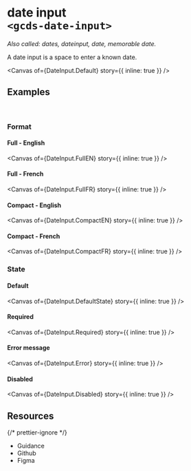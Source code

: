 
<Meta of={DateInput} name="Overview" />

# date input<br/>`<gcds-date-input>`

_Also called: dates, dateinput, date, memorable date._

A date input is a space to enter a known date.


<Canvas of={DateInput.Default} story={{ inline: true }} />

## Examples

<br />

### Format

#### Full - English

<Canvas of={DateInput.FullEN} story={{ inline: true }} />

#### Full - French

<Canvas of={DateInput.FullFR} story={{ inline: true }} />

#### Compact - English

<Canvas of={DateInput.CompactEN} story={{ inline: true }} />

#### Compact - French

<Canvas of={DateInput.CompactFR} story={{ inline: true }} />

### State

#### Default

<Canvas of={DateInput.DefaultState} story={{ inline: true }} />

#### Required

<Canvas of={DateInput.Required} story={{ inline: true }} />

#### Error message

<Canvas of={DateInput.Error} story={{ inline: true }} />

#### Disabled

<Canvas of={DateInput.Disabled} story={{ inline: true }} />

## Resources

{/* prettier-ignore */}
<ul className="resources-list">
  <li>
    <gcds-link size="regular" href="https://design-system.alpha.canada.ca/en/components/date-input/" target="_blank">Guidance</gcds-link>
  </li>
  <li>
    <gcds-link size="regular" href="https://github.com/cds-snc/gcds-components/tree/main/packages/web/src/components/gcds-date-input" target="_blank">Github</gcds-link>
  </li>
  <li>
    <gcds-link size="regular" href="https://www.figma.com/design/mh2maMG2NBtk41k1O1UGHV/GC-Design-System?node-id=14220-878&t=gVwci9KWzoc3fgel-0" target="_blank">Figma</gcds-link>
  </li>
</ul>
